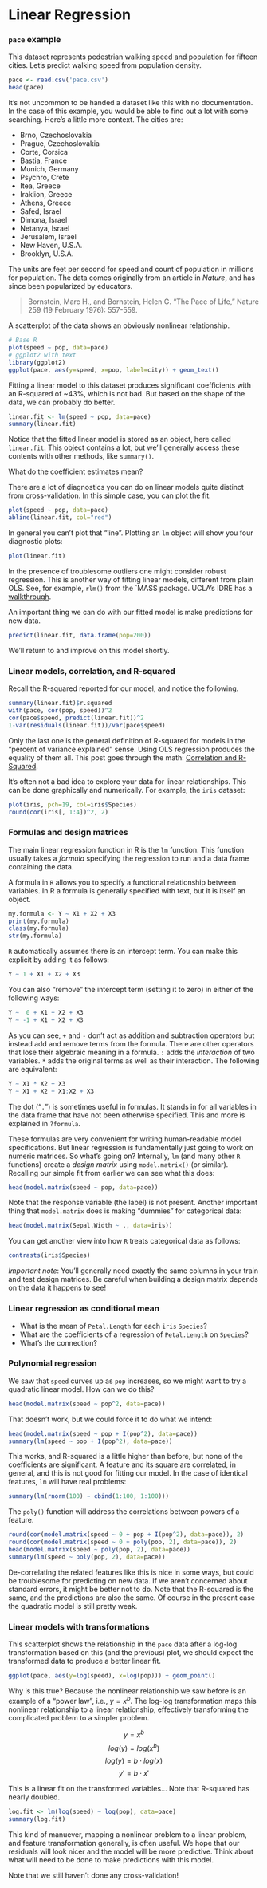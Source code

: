 # Linear Regression

### `pace` example

This dataset represents pedestrian walking speed and population for fifteen cities. Let's predict walking speed from population density.

```r
pace <- read.csv('pace.csv')
head(pace)
```

It's not uncommon to be handed a dataset like this with no documentation. In the case of this example, you would be able to find out a lot with some searching. Here's a little more context. The cities are:

 * Brno, Czechoslovakia
 * Prague, Czechoslovakia
 * Corte, Corsica
 * Bastia, France
 * Munich, Germany
 * Psychro, Crete
 * Itea, Greece
 * Iraklion, Greece
 * Athens, Greece
 * Safed, Israel
 * Dimona, Israel
 * Netanya, Israel
 * Jerusalem, Israel
 * New Haven, U.S.A.
 * Brooklyn, U.S.A.

The units are feet per second for speed and count of population in millions for population. The data comes originally from an article in _Nature_, and has since been popularized by educators.

> Bornstein, Marc H., and Bornstein, Helen G. "The Pace of Life," Nature 259 (19 February 1976): 557-559.

A scatterplot of the data shows an obviously nonlinear relationship.

```r
# Base R
plot(speed ~ pop, data=pace)
# ggplot2 with text
library(ggplot2)
ggplot(pace, aes(y=speed, x=pop, label=city)) + geom_text()
```

Fitting a linear model to this dataset produces significant coefficients with an R-squared of ~43%, which is not bad. But based on the shape of the data, we can probably do better.

```r
linear.fit <- lm(speed ~ pop, data=pace)
summary(linear.fit)
```

Notice that the fitted linear model is stored as an object, here called `linear.fit`. This object contains a lot, but we'll generally access these contents with other methods, like `summary()`.

What do the coefficient estimates mean?

There are a lot of diagnostics you can do on linear models quite distinct from cross-validation. In this simple case, you can plot the fit:

```r
plot(speed ~ pop, data=pace)
abline(linear.fit, col="red")
```

In general you can't plot that "line". Plotting an `lm` object will show you four diagnostic plots:

```r
plot(linear.fit)
```

In the presence of troublesome outliers one might consider robust regression. This is another way of fitting linear models, different from plain OLS. See, for example, `rlm()` from the `MASS package. UCLA's IDRE has a [walkthrough](http://www.ats.ucla.edu/stat/r/dae/rreg.htm).

An important thing we can do with our fitted model is make predictions for new data.

```r
predict(linear.fit, data.frame(pop=200))
```

We'll return to and improve on this model shortly.


### Linear models, correlation, and R-squared

Recall the R-squared reported for our model, and notice the following.

```r
summary(linear.fit)$r.squared
with(pace, cor(pop, speed))^2
cor(pace$speed, predict(linear.fit))^2
1-var(residuals(linear.fit))/var(pace$speed)
```

Only the last one is the general definition of R-squared for models in the "percent of variance explained" sense. Using OLS regression produces the equality of them all. This post goes through the math: [Correlation and R-Squared](http://www.win-vector.com/blog/2011/11/correlation-and-r-squared/).

It's often not a bad idea to explore your data for linear relationships. This can be done graphically and numerically. For example, the `iris` dataset:

```r
plot(iris, pch=19, col=iris$Species)
round(cor(iris[, 1:4])^2, 2)
```


### Formulas and design matrices

The main linear regression function in R is the `lm` function. This function usually takes a _formula_ specifying the regression to run and a data frame containing the data.

A formula in `R` allows you to specify a functional relationship between variables. In R a formula is generally specified with text, but it is itself an object.

```r
my.formula <- Y ~ X1 + X2 + X3
print(my.formula)
class(my.formula)
str(my.formula)
```

`R` automatically assumes there is an intercept term. You can make this explicit by adding it as follows:

```r
Y ~ 1 + X1 + X2 + X3
```

You can also "remove" the intercept term (setting it to zero) in either of the following ways:

```r
Y ~  0 + X1 + X2 + X3
Y ~ -1 + X1 + X2 + X3
```

As you can see, `+` and `-` don't act as addition and subtraction operators but instead add and remove terms from the formula. There are other operators that lose their algebraic meaning in a formula.  `:` adds the _interaction_ of two variables. `*` adds the original terms as well as their interaction. The following are equivalent:

```r
Y ~ X1 * X2 + X3
Y ~ X1 + X2 + X1:X2 + X3
```

The dot ("`.`") is sometimes useful in formulas. It stands in for all variables in the data frame that have not been otherwise specified. This and more is explained in `?formula`.

These formulas are very convenient for writing human-readable model specifications. But linear regression is fundamentally just going to work on numeric matrices. So what's going on? Internally, `lm` (and many other `R` functions) create a _design matrix_ using `model.matrix()` (or similar). Recalling our simple fit from earlier we can see what this does:

```r
head(model.matrix(speed ~ pop, data=pace))
```

Note that the response variable (the label) is not present. Another important thing that `model.matrix` does is making "dummies" for categorical data:

```r
head(model.matrix(Sepal.Width ~ ., data=iris))
```

You can get another view into how `R` treats categorical data as follows:

```r
contrasts(iris$Species)
```

_Important note_: You'll generally need exactly the same columns in your train and test design matrices. Be careful when building a design matrix depends on the data it happens to see!


### Linear regression as conditional mean

 * What is the mean of `Petal.Length` for each `iris` `Species`?
 * What are the coefficients of a regression of `Petal.Length` on `Species`?
 * What's the connection?


### Polynomial regression

We saw that `speed` curves up as `pop` increases, so we might want to try a quadratic linear model. How can we do this?

```r
head(model.matrix(speed ~ pop^2, data=pace))
```

That doesn't work, but we could force it to do what we intend:

```r
head(model.matrix(speed ~ pop + I(pop^2), data=pace))
summary(lm(speed ~ pop + I(pop^2), data=pace))
```

This works, and R-squared is a little higher than before, but none of the coefficients are significant. A feature and its square are correlated, in general, and this is not good for fitting our model. In the case of identical features, `lm` will have real problems:

```r
summary(lm(rnorm(100) ~ cbind(1:100, 1:100)))
```

The `poly()` function will address the correlations between powers of a feature.

```r
round(cor(model.matrix(speed ~ 0 + pop + I(pop^2), data=pace)), 2)
round(cor(model.matrix(speed ~ 0 + poly(pop, 2), data=pace)), 2)
head(model.matrix(speed ~ poly(pop, 2), data=pace))
summary(lm(speed ~ poly(pop, 2), data=pace))
```

De-correlating the related features like this is nice in some ways, but could be troublesome for predicting on new data. If we aren't concerned about standard errors, it might be better not to do. Note that the R-squared is the same, and the predictions are also the same. Of course in the present case the quadratic model is still pretty weak.


### Linear models with transformations

This scatterplot shows the relationship in the `pace` data after a log-log transformation based on this (and the previous) plot, we should expect the transformed data to produce a better linear fit.

```r
ggplot(pace, aes(y=log(speed), x=log(pop))) + geom_point()
```

Why is this true? Because the nonlinear relationship we saw before is an example of a "power law", i.e.,	$y = x ^ b$. The log-log transformation maps this nonlinear relationship to a linear relationship, effectively transforming the complicated problem to a simpler problem.

$$y = x ^ b$$
$$log(y) = log(x^b)$$
$$log(y) = b \cdot log(x)$$
$$y' = b \cdot x'$$

This is a linear fit on the transformed variables... Note that R-squared has nearly doubled.

```r
log.fit <- lm(log(speed) ~ log(pop), data=pace)
summary(log.fit)
```

This kind of manuever, mapping a nonlinear problem to a linear problem, and feature transformation generally, is often useful. We hope that our residuals will look nicer and the model will be more predictive. Think about what will need to be done to make predictions with this model.

Note that we still haven't done any cross-validation!
